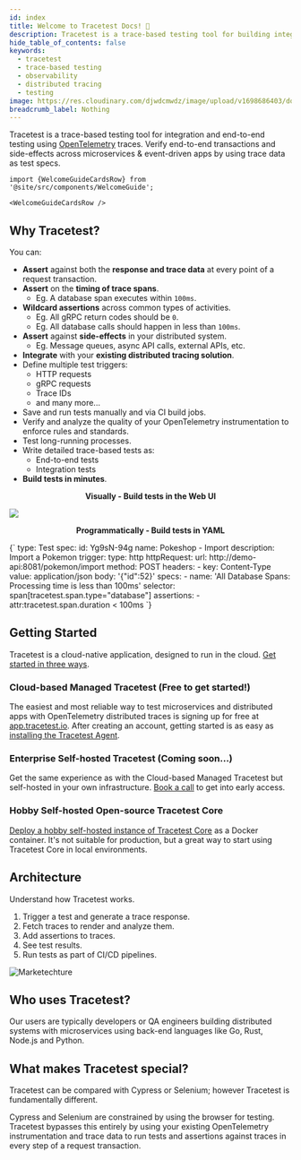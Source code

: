 ```yaml
---
id: index
title: Welcome to Tracetest Docs! 👋
description: Tracetest is a trace-based testing tool for building integration and end-to-end tests in minutes using your OpenTelemetry traces. Assert against your trace data at every point of a request transaction.
hide_table_of_contents: false
keywords:
  - tracetest
  - trace-based testing
  - observability
  - distributed tracing
  - testing
image: https://res.cloudinary.com/djwdcmwdz/image/upload/v1698686403/docs/Blog_Thumbnail_14_rsvkmo.jpg
breadcrumb_label: Nothing
---
```



Tracetest is a trace-based testing tool for integration and end-to-end testing using [OpenTelemetry](https://opentelemetry.io/) traces. Verify end-to-end transactions and side-effects across microservices & event-driven apps by using trace data as test specs.

```mdx-code-block
import {WelcomeGuideCardsRow} from '@site/src/components/WelcomeGuide';

<WelcomeGuideCardsRow />
```

## Why Tracetest?

You can:

- **Assert** against both the **response and trace data** at every point of a request transaction.
- **Assert** on the **timing of trace spans**.
  - Eg. A database span executes within `100ms`.
- **Wildcard assertions** across common types of activities.
  - Eg. All gRPC return codes should be `0`.
  - Eg. All database calls should happen in less than `100ms`.
- **Assert** against **side-effects** in your distributed system.
  - Eg. Message queues, async API calls, external APIs, etc.
- **Integrate** with your **existing distributed tracing solution**.
- Define multiple test triggers:
  - HTTP requests
  - gRPC requests
  - Trace IDs
  - and many more...
- Save and run tests manually and via CI build jobs.
- Verify and analyze the quality of your OpenTelemetry instrumentation to enforce rules and standards.
- Test long-running processes.
- Write detailed trace-based tests as:
  - End-to-end tests
  - Integration tests
- **Build tests in minutes**.

<div className="row">
  <div className="col col--12 margin-bottom--lg">
    <div>
      <div className="card__body">
        <p align="center">
          <b>Visually - Build tests in the Web UI</b>
        </p>
      </div>
      <div className="card__footer">
        <img src="https://res.cloudinary.com/djwdcmwdz/image/upload/v1688476657/docs/screely-1688476653521_omxe4r.png" />
      </div>
    </div>
  </div>
  <div className="col col--12 margin-bottom--lg">
    <div>
      <div className="card__body">
        <p align="center">
          <b>Programmatically - Build tests in YAML</b>
        </p>
      </div>
      <div className="card__footer">
        <CodeBlock
          language="yaml"
        >
        {`
    type: Test
    spec:
      id: Yg9sN-94g
      name: Pokeshop - Import
      description: Import a Pokemon
      trigger:
        type: http
        httpRequest:
          url: http://demo-api:8081/pokemon/import
          method: POST
          headers:
          - key: Content-Type
            value: application/json
          body: '{"id":52}'
      specs:
      - name: 'All Database Spans: Processing time is less than 100ms'
        selector: span[tracetest.span.type="database"]
        assertions:
        - attr:tracetest.span.duration < 100ms
        `}
        </CodeBlock> 
      </div>
    </div>
  </div>
</div>

## Getting Started

Tracetest is a cloud-native application, designed to run in the cloud. [Get started in three ways](/getting-started/overview).

### Cloud-based Managed Tracetest (Free to get started!)

The easiest and most reliable way to test microservices and distributed apps with OpenTelemetry distributed traces is signing up for free at [app.tracetest.io](https://app.tracetest.io/). After creating an account, getting started is as easy as [installing the Tracetest Agent](/getting-started/installation).

### Enterprise Self-hosted Tracetest (Coming soon...)

Get the same experience as with the Cloud-based Managed Tracetest but self-hosted in your own infrastructure. [Book a call](https://dub.sh/tracetest-demo) to get into early access.

### Hobby Self-hosted Open-source Tracetest Core

[Deploy a hobby self-hosted instance of Tracetest Core](/core/getting-started/overview) as a Docker container. It's not suitable for production, but a great way to start using Tracetest Core in local environments.

## Architecture

Understand how Tracetest works.

1. Trigger a test and generate a trace response.
2. Fetch traces to render and analyze them.
3. Add assertions to traces.
4. See test results.
5. Run tests as part of CI/CD pipelines.

![Marketechture](https://res.cloudinary.com/djwdcmwdz/image/upload/v1686654113/docs/tracetest-marketechture-jun12-v3_ffj2e2.png)

## Who uses Tracetest?

Our users are typically developers or QA engineers building distributed systems with microservices using back-end languages like Go, Rust, Node.js and Python.

## What makes Tracetest special?

Tracetest can be compared with Cypress or Selenium; however Tracetest is fundamentally different.

Cypress and Selenium are constrained by using the browser for testing. Tracetest bypasses this entirely by using your existing OpenTelemetry instrumentation and trace data to run tests and assertions against traces in every step of a request transaction.

